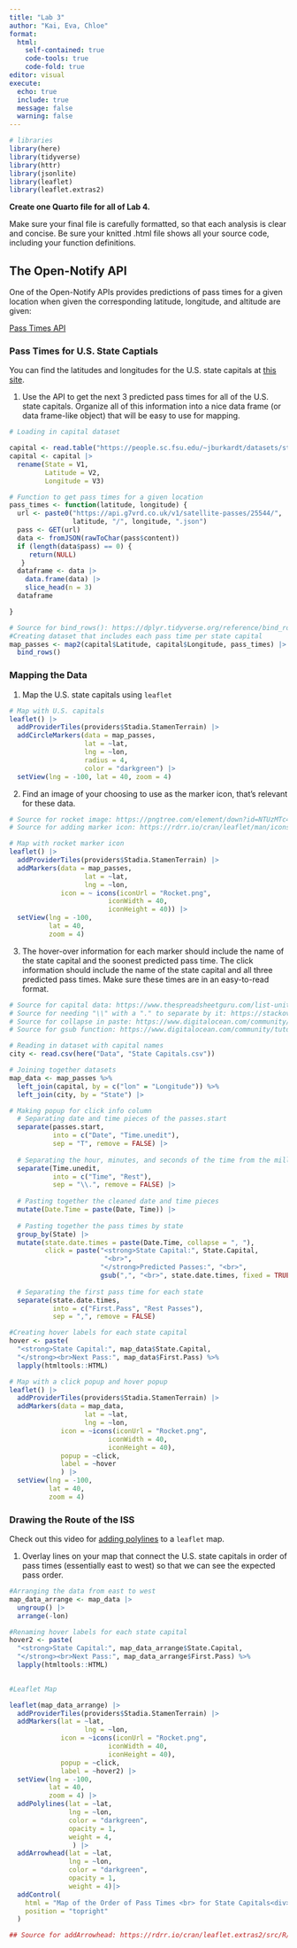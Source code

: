 ```yaml
---
title: "Lab 3"
author: "Kai, Eva, Chloe"
format: 
  html: 
    self-contained: true
    code-tools: true
    code-fold: true
editor: visual
execute: 
  echo: true
  include: true
  message: false
  warning: false
---
```


```r
# libraries
library(here)
library(tidyverse)
library(httr)
library(jsonlite)
library(leaflet)
library(leaflet.extras2)
```

**Create one Quarto file for all of Lab 4.**

Make sure your final file is carefully formatted, so that each analysis is clear and concise. Be sure your knitted .html file shows all your source code, including your function definitions.

## The Open-Notify API

One of the Open-Notify APIs provides predictions of pass times for a given location when given the corresponding latitude, longitude, and altitude are given:

[Pass Times API](https://g7vrd.co.uk/public-satellite-pass-rest-api)

### Pass Times for U.S. State Captials

You can find the latitudes and longitudes for the U.S. state capitals at [this site](https://people.sc.fsu.edu/~jburkardt/datasets/states/states.html).

1.  Use the API to get the next 3 predicted pass times for all of the U.S. state capitals. Organize all of this information into a nice data frame (or data frame-like object) that will be easy to use for mapping.

```r
# Loading in capital dataset

capital <- read.table("https://people.sc.fsu.edu/~jburkardt/datasets/states/state_capitals_ll.txt")
capital <- capital |>
  rename(State = V1,
         Latitude = V2,
         Longitude = V3)
```

```r
# Function to get pass times for a given location
pass_times <- function(latitude, longitude) {
  url <- paste0("https://api.g7vrd.co.uk/v1/satellite-passes/25544/",
                latitude, "/", longitude, ".json")
  pass <- GET(url)
  data <- fromJSON(rawToChar(pass$content))
  if (length(data$pass) == 0) {
     return(NULL)
   }
  dataframe <- data |>
    data.frame(data) |>
    slice_head(n = 3)
  dataframe

}
```

```r
# Source for bind_rows(): https://dplyr.tidyverse.org/reference/bind_rows.html
#Creating dataset that includes each pass time per state capital
map_passes <- map2(capital$Latitude, capital$Longitude, pass_times) |>
  bind_rows()
```

### Mapping the Data

1.  Map the U.S. state capitals using `leaflet`

```r
# Map with U.S. capitals
leaflet() |>
  addProviderTiles(providers$Stadia.StamenTerrain) |>
  addCircleMarkers(data = map_passes,
                   lat = ~lat,
                   lng = ~lon,
                   radius = 4,
                   color = "darkgreen") |>
  setView(lng = -100, lat = 40, zoom = 4)
```

2.  Find an image of your choosing to use as the marker icon, that's relevant for these data.

```r
# Source for rocket image: https://pngtree.com/element/down?id=NTUzMTc4Nw==&type=1&time=1714350436&token=YmIyZDI1MzQwMzU0NTdkYjJmNDM5NTcxNDEwZDhjYjY=&t=0
# Source for adding marker icon: https://rdrr.io/cran/leaflet/man/icons.html

# Map with rocket marker icon
leaflet() |>
  addProviderTiles(providers$Stadia.StamenTerrain) |>
  addMarkers(data = map_passes,
                   lat = ~lat,
                   lng = ~lon,
             icon = ~ icons(iconUrl = "Rocket.png", 
                         iconWidth = 40, 
                         iconHeight = 40)) |>
  setView(lng = -100, 
          lat = 40, 
          zoom = 4)
```

3.  The hover-over information for each marker should include the name of the state capital and the soonest predicted pass time. The click information should include the name of the state capital and all three predicted pass times. Make sure these times are in an easy-to-read format.

```r
# Source for capital data: https://www.thespreadsheetguru.com/list-united-states-capitals-abbreviations/
# Source for needing "\\" with a "." to separate by it: https://stackoverflow.com/questions/26665100/how-to-use-the-strsplit-function-with-a-period
# Source for collapse in paste: https://www.digitalocean.com/community/tutorials/paste-in-r
# Source for gsub function: https://www.digitalocean.com/community/tutorials/sub-and-gsub-function-r

# Reading in dataset with capital names
city <- read.csv(here("Data", "State Capitals.csv"))

# Joining together datasets
map_data <- map_passes %>%
  left_join(capital, by = c("lon" = "Longitude")) %>%
  left_join(city, by = "State") |>

# Making popup for click info column
  # Separating date and time pieces of the passes.start
  separate(passes.start, 
           into = c("Date", "Time.unedit"), 
           sep = "T", remove = FALSE) |>
  
  # Separating the hour, minutes, and seconds of the time from the milliseconds
  separate(Time.unedit, 
           into = c("Time", "Rest"), 
           sep = "\\.", remove = FALSE) |>
  
  # Pasting together the cleaned date and time pieces
  mutate(Date.Time = paste(Date, Time)) |>
  
  # Pasting together the pass times by state
  group_by(State) |>
  mutate(state.date.times = paste(Date.Time, collapse = ", "),
         click = paste("<strong>State Capital:", State.Capital,
                        "<br>",
                       "</strong>Predicted Passes:", "<br>", 
                       gsub(",", "<br>", state.date.times, fixed = TRUE))) |>
  
  # Separating the first pass time for each state
  separate(state.date.times, 
           into = c("First.Pass", "Rest Passes"), 
           sep = ",", remove = FALSE)

#Creating hover labels for each state capital
hover <- paste(
  "<strong>State Capital:", map_data$State.Capital,
  "</strong><br>Next Pass:", map_data$First.Pass) %>%
  lapply(htmltools::HTML)
```


```r
# Map with a click popup and hover popup
leaflet() |>
  addProviderTiles(providers$Stadia.StamenTerrain) |>
  addMarkers(data = map_data,
                   lat = ~lat,
                   lng = ~lon,
             icon = ~icons(iconUrl = "Rocket.png",
                         iconWidth = 40,
                         iconHeight = 40),
             popup = ~click,
             label = ~hover
             ) |>
  setView(lng = -100,
          lat = 40,
          zoom = 4)

```

### Drawing the Route of the ISS

Check out this video for [adding polylines](https://www.youtube.com/watch?v=iKESL0Iwmmw) to a `leaflet` map.

1.  Overlay lines on your map that connect the U.S. state capitals in order of pass times (essentially east to west) so that we can see the expected pass order.

```r
#Arranging the data from east to west
map_data_arrange <- map_data |>
  ungroup() |> 
  arrange(-lon) 

#Renaming hover labels for each state capital
hover2 <- paste(
  "<strong>State Capital:", map_data_arrange$State.Capital,
  "</strong><br>Next Pass:", map_data_arrange$First.Pass) %>%
  lapply(htmltools::HTML)
  
```

```r
#Leaflet Map

leaflet(map_data_arrange) |>
  addProviderTiles(providers$Stadia.StamenTerrain) |>
  addMarkers(lat = ~lat,
                   lng = ~lon,
             icon = ~icons(iconUrl = "Rocket.png", 
                         iconWidth = 40, 
                         iconHeight = 40),
             popup = ~click,
             label = ~hover2) |>
  setView(lng = -100, 
          lat = 40, 
          zoom = 4) |>
  addPolylines(lat = ~lat,
               lng = ~lon, 
               color = "darkgreen",
               opacity = 1,
               weight = 4,
                ) |>
  addArrowhead(lat = ~lat,
               lng = ~lon, 
               color = "darkgreen",
               opacity = 1,
               weight = 4)|>
  addControl(
    html = "Map of the Order of Pass Times <br> for State Capitals<div>",
    position = "topright"
  )

## Source for addArrowhead: https://rdrr.io/cran/leaflet.extras2/src/R/arrowhead.R

```

